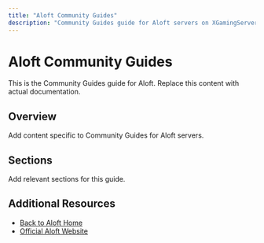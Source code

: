 ```yaml
---
title: "Aloft Community Guides"
description: "Community Guides guide for Aloft servers on XGamingServer"
---
```


# Aloft Community Guides

This is the Community Guides guide for Aloft. Replace this content with actual documentation.

## Overview

Add content specific to Community Guides for Aloft servers.

## Sections

Add relevant sections for this guide.

## Additional Resources

- [Back to Aloft Home](./index)
- [Official Aloft Website](https://example.com)
